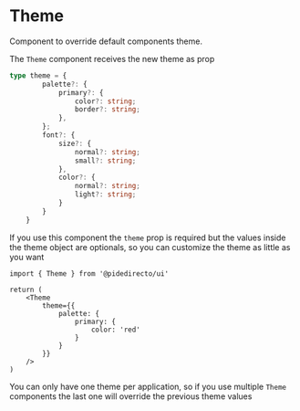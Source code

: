 

<Meta title="docs/Theme" />

# Theme

Component to override default components theme.

The `Theme` component receives the new theme as prop

```ts
type theme = {
        palette?: {
            primary?: {
                color?: string;
                border?: string;
            },
        };
        font?: {
            size?: {
                normal?: string;
                small?: string;
            },
            color?: {
                normal?: string;
                light?: string;
            }
        }
    }
```

If you use this component the `theme` prop is required but the values inside the theme object are optionals, so you can customize the theme as little as you want

```tsx
import { Theme } from '@pidedirecto/ui'

return (
    <Theme
        theme={{
            palette: {
                primary: {
                    color: 'red'
                }
            }
        }}
    />
)
```

You can only have one theme per application, so if you use multiple `Theme` components the last one will override the previous theme values
